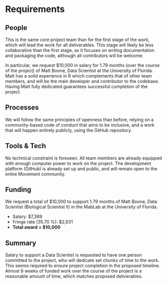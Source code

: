 # Requirements
<!-- 
An idea of what is required to make the project actually happen
-->

## People
<!--
Who needs to be involved, what's the proposed structure, what will it take to get their involvement?
-->

This is the same core project team than for the first stage of the
work, which will lead the work for all deliverables. This stage will
likely be less collaborative than the first stage, as it focuses on
writing documentation and packaging the code, although all
contributors will be welcome.

In particular, we request \$10,000 in salary for 1.79 months (over the
course of the project) of Matt Boone, Data Scientist at the University
of Florida. Matt has a solid experience in R which complements that of
other team members, and will be the main developer and contributor to
the codebase. Having Matt fully dedicated guarantees successful
completion of the project.


## Processes
<!-- 
What processes need to be put in place e.g. codes of conduct, regular ISC meetings, handover to the community at large?
-->

We will follow the same principles of openness than before, relying on
a community-based code of conduct that aims to be inclusive, and a
work that will happen entirely publicly, using the GitHub repository.


## Tools & Tech
<!--
What is going to be needed to deliver this project? 

Will cloud computing be used - if yes are there are necessary components that will be deciding factors between providers?

Are there tools or tech that don't exist that will be produced to facilitate the project?
-->

No technical constraint is foreseen. All team members are already
equipped with enough computer power to work on the project.  The
development platform (GitHub) is already set up and public, and will
remain open to the entire Movement community.


## Funding
<!-- 
[TO DO] THE GUIDANCE IS PRETTY UNCLEAR, ESP IN LIGHT OF GABOR'S PROPOSAL VS AWARD SIZE

-->

We request a total of \$10,000 to support 1.79 months of Matt Boone,
Data Scientist (Biological Scientist II) in the MabLab at the
University of Florida.

* Salary: \$7,369
* Fringe rate (35.70 %): \$2,631
* **Total award = \$10,000**


## Summary
<!--
A summary of the requirements that contextualises the costs
-->

Salary to support a Data Scientist is requested to have one person
committed to the project, who will dedicate set chunks of time to the
work. This seems required to ensure project completion in the proposed
timeline. Almost 8 weeks of funded work over the course of the project
is a reasonable amount of time, which matches proposed deliverables.
